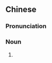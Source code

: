 {{also|串儿}}
==Chinese==
{{zh-forms|s=串儿}}

===Pronunciation===
{{zh-pron
|m=chuànr
|cat=n
}}

===Noun===
{{zh-noun}}

# {{zh-erhua form of}}